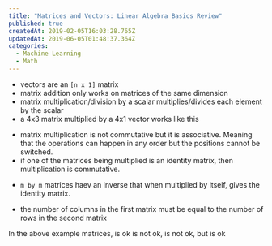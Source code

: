```yaml
---
title: "Matrices and Vectors: Linear Algebra Basics Review"
published: true
createdAt: 2019-02-05T16:03:28.765Z
updatedAt: 2019-06-05T01:48:37.364Z
categories:
  - Machine Learning
  - Math
---
```



- vectors are an `[n x 1]` matrix
- matrix addition only works on matrices of the same dimension
- matrix multiplication/division by a scalar multiplies/divides each element by the scalar
- a 4x3 matrix multiplied by a 4x1 vector works like this

<M b="
  \begin{bmatrix}
   1 & 0 & 3 & 2 \\
   5 & 3 & 6 & 8 \\
   4 & 9 & 1 & 3
  \end{bmatrix} *
  \begin{bmatrix}
   3 \\
   2 \\
   1 \\
   6
  \end{bmatrix} =
  \begin{bmatrix}
   1*3 + 0*2 + 3*1 + 2*6 \\
   5*3 + 3*2 + 6*1 + 8*6 \\
   4*3 + 9*2 + 1*1 + 3*6
  \end{bmatrix} =
  \begin{bmatrix}
  18 \\
  75 \\
  49
  \end{bmatrix}
" />

- matrix multiplication is not commutative but it is associative. Meaning that the operations can happen in any order
but the positions cannot be switched.
- if one of the matrices being multiplied is an identity matrix, then multiplication is commutative.

<M b="
  \begin{bmatrix}
    1 & 0 & 0 \\
    0 & 1 & 0 \\
    0 & 0 & 1
  \end{bmatrix}
  \quad = \text{Identity Matrix} = I_{nxn}
" />

- `m by m` matrices haev an inverse that when multiplied by itself, gives the identity matrix.

<M b="3(3^-1) = 1" />
<M b="A(A^-1) = A^-1A = I" />

- the number of columns in the first matrix must be equal to the number of rows in the second matrix

<M b="
  A =
  \begin{bmatrix}
    1 & 2 & 3 \\
    7 & 3 & 1 \\
    5 & 9 & 1
  \end{bmatrix}
  B =
  \begin{bmatrix}
    0 & 1 \\
    7 & 1
  \end{bmatrix}
  C =
  \begin{bmatrix}
    4 & 2 \\
    2 & 8 \\
    3 & 5
  \end{bmatrix}
" />

In the above example matrices, <M i="A * C" /> is ok <M i="A * B" /> is not ok, <M i="B * C" /> is not ok, but <M i="C * B" /> is ok
